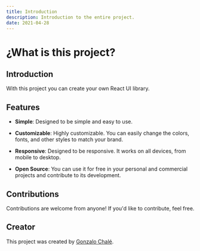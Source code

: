 ```yaml
---
title: Introduction
description: Introduction to the entire project.
date: 2021-04-28
---
```


# ¿What is this project?

## Introduction

With this project you can create your own React UI library.

## Features

- **Simple**: Designed to be simple and easy to use.

- **Customizable**: Highly customizable. You can easily change the colors, fonts, and other styles to match your brand.

- **Responsive**: Designed to be responsive. It works on all devices, from mobile to desktop.

- **Open Source**: You can use it for free in your personal and commercial projects and contribute to its development. 

## Contributions

Contributions are welcome from anyone! If you'd like to contribute, feel free.

## Creator

This project was created by [Gonzalo Chalé](https://x.com/gonzalochale).